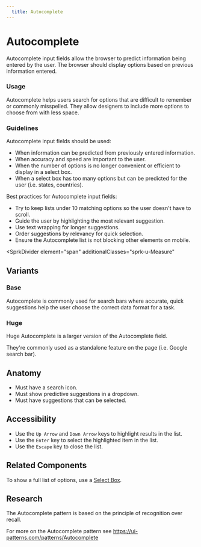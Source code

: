 ```yaml
---
  title: Autocomplete
---
```


# Autocomplete

Autocomplete input fields allow the browser to predict information being
entered by the user. The browser should display options based on
previous information entered.

<ComponentPreview
  componentName="autocomplete--default-story"
  hasReact
  hasAngular
  hasHTML
  minHeight="15rem"
/>

### Usage

Autocomplete helps users search for options that are difficult to remember or
commonly misspelled. They allow designers to include more options to choose
from with less space.

### Guidelines

Autocomplete input fields should be used:

- When information can be predicted from previously entered information.
- When accuracy and speed are important to the user.
- When the number of options is no longer convenient or efficient to display
in a select box.
- When a select box has too many options but can be predicted for the user
(i.e. states, countries).

Best practices for Autocomplete input fields:

- Try to keep lists under 10 matching options so the user doesn't have to
scroll.
- Guide the user by highlighting the most relevant suggestion.
- Use text wrapping for longer suggestions.
- Order suggestions by relevancy for quick selection.
- Ensure the Autocomplete list is not blocking other elements on mobile.

<SprkDivider
 element="span"
 additionalClasses="sprk-u-Measure"
></SprkDivider>

## Variants

### Base

Autocomplete is commonly used for search bars where accurate, quick suggestions
help the user choose the correct data format for a task.

<ComponentPreview
  componentName="autocomplete--default-story"
  hasReact
  hasAngular
  hasHTML
  minHeight="15rem"
/>

### Huge

Huge Autocomplete is a larger version of the Autocomplete field.

They're commonly used as a standalone feature on the page (i.e. Google search
bar).

<ComponentPreview
  componentName="autocomplete--huge"
  hasReact
  hasAngular
  hasHTML
  minHeight="27rem"
/>

## Anatomy

- Must have a search icon.
- Must show predictive suggestions in a dropdown.
- Must have suggestions that can be selected.

## Accessibility

- Use the `Up Arrow` and `Down Arrow` keys to highlight results in the list.
- Use the `Enter` key to select the highlighted item in the list.
- Use the `Escape` key to close the list.

## Related Components

To show a full list of options, use a [Select Box](https://sparkdesignsystem.com/using-spark/components/input#select-box).

## Research

The Autocomplete pattern is based on the principle of recognition over recall.

For more on the Autocomplete pattern see
https://ui-patterns.com/patterns/Autocomplete